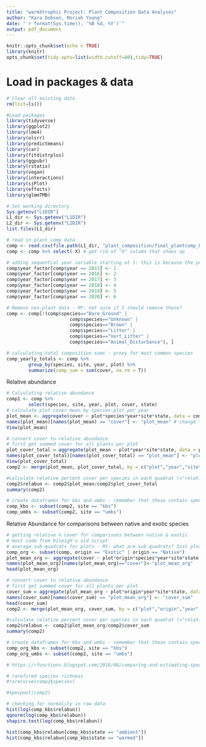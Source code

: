 ```yaml
---
title: "warmXtrophic Project: Plant Composition Data Analyses"
author: "Kara Dobson, Moriah Young"
date: "`r format(Sys.time(), '%B %d, %Y')`"
output: pdf_document
---
```


```r
knitr::opts_chunk$set(echo = TRUE)
library(knitr)
opts_chunk$set(tidy.opts=list(width.cutoff=80),tidy=TRUE)
```

# Load in packages & data
```r
# Clear all existing data
rm(list=ls())

#Load packages
library(tidyverse)
library(ggplot2)
library(lme4)
library(olsrr)
library(predictmeans)
library(car)
library(fitdistrplus)
library(ggpubr)
library(rstatix)
library(vegan)
library(interactions)
library(sjPlot)
library(effects)
library(glmmTMB)

# Set working directory
Sys.getenv("L1DIR")
L1_dir <- Sys.getenv("L1DIR")
L2_dir <- Sys.getenv("L2DIR")
list.files(L1_dir)

# read in plant comp data
comp <- read.csv(file.path(L1_dir, "plant_composition/final_plantcomp_L1.csv"))
comp <- comp %>% select(-X) # get rid of "X" column that shows up
```


```r
# adding sequential year variable starting at 1: this is because the years (e.g. 2015, 2016, etc) are large numbers compared with other values in the dataset. We can always label axes with these real years.
comp$year_factor[comp$year == 2015] <- 1
comp$year_factor[comp$year == 2016] <- 2
comp$year_factor[comp$year == 2017] <- 3
comp$year_factor[comp$year == 2018] <- 4
comp$year_factor[comp$year == 2019] <- 5
comp$year_factor[comp$year == 2020] <- 6

# Remove non-plant data - MY: not sure if I should remove these?
comp <- comp[!(comp$species=="Bare_Ground" | 
                       comp$species=="Unknown" | 
                       comp$species=="Brown" | 
                       comp$species=="Litter" | 
                       comp$species=="Vert_Litter" | 
                       comp$species=="Animal_Disturbance"), ]
```

```r
# calculating total composition sums - proxy for most common species
comp_yearly_totals <- comp %>%
        group_by(species, site, year, plot) %>%
        summarize(comp_sum = sum(cover, na.rm = T))
```
Relative abundance
```r
# Calculating relative abundance
comp1 <- comp %>% 
        select(species, site, year, plot, cover, state)
# calculate plot cover mean by species-plot per year
plot_mean <- aggregate(cover ~ plot*species*year*site*state, data = comp1, FUN = mean, na.rm = T)
names(plot_mean)[names(plot_mean) == "cover"] <- "plot_mean" # change "cover" column name to "plot_mean"
View(plot_mean)

# convert cover to relative abundance 
# first get summed cover for all plants per plot
plot_cover_total = aggregate(plot_mean ~ plot*year*site*state, data = plot_mean, FUN = sum, na.rm = T)
names(plot_cover_total)[names(plot_cover_total) == "plot_mean"] <- "plot_cover_total"
View(plot_cover_total)
comp2 <- merge(plot_mean, plot_cover_total, by = c("plot","year","site", "state"))

#calculate relative percent cover per species in each quadrat (="relative abundance")
comp2$relabun <- comp2$plot_mean/comp2$plot_cover_total
summary(comp2)

# create dataframes for kbs and umbs - remember that these contain species within plots
comp_kbs <- subset(comp2, site == "kbs")
comp_umbs <- subset(comp2, site == "umbs")
```


Relative Abundance for comparisons between native and exotic species
```r
# getting relative % cover for comparisons between native & exotic 
# most code from Kileigh's old script
# average sub-quadrats for plots - MY: what are sub quadrats? Just plots?
comp_org <- subset(comp, origin == "Exotic" | origin == "Native")
plot_mean_org <- aggregate(cover ~ plot*origin*species*year*site*state, data = comp_org, FUN = mean, na.rm = T)
names(plot_mean_org)[names(plot_mean_org)=="cover"]<-"plot_mean_org"
head(plot_mean_org)

# convert cover to relative abundance 
# first get summed cover for all plants per plot
cover_sum = aggregate(plot_mean_org ~ plot*origin*year*site*state, data = plot_mean_org, FUN = sum, na.rm = T)
names(cover_sum)[names(cover_sum) == "plot_mean_org"] <- "cover_sum"
head(cover_sum)
comp2 <- merge(plot_mean_org, cover_sum, by = c("plot","origin","year","site", "state"))

#calculate relative percent cover per species in each quadrat (="relative abundance")
comp2$relabun <- comp2$plot_mean_org/comp2$cover_sum
summary(comp2)

# create dataframes for kbs and umbs - remember that these contain species within plots
comp_org_kbs <- subset(comp2, site == "kbs")
comp_org_umbs <- subset(comp2, site == "umbs")
```

```r
# https://rfunctions.blogspot.com/2016/08/comparing-and-estimating-species.html

# rarefired species richness
#rarecurve(comp2$species)

#specpool(comp2)
```


```r
# checking for normality in raw data
hist(log(comp_kbs$relabun))
qqnorm(log(comp_kbs$relabun))
shapiro.test(log(comp_kbs$relabun))

hist(comp_kbs$relabun[comp_kbs$state == "ambient"])
hist(comp_kbs$relabun[comp_kbs$state == "warmed"])
```


